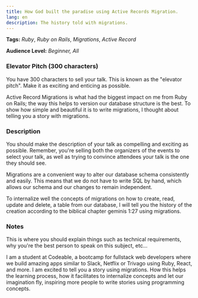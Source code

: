 ```yaml
---
title: How God built the paradise using Active Records Migration.
lang: en
description: The history told with migrations.
---
```


**Tags:** _Ruby_, _Ruby on Rails_, _Migrations_, _Active Record_

**Audience Level:** _Beginner, All_

### Elevator Pitch (300 characters)

<div css={{ color: "#888", fontStyle: "italic", fontSize: "0.8em" }}>
You have 300 characters to sell your talk. This is known as the "elevator pitch". Make it as exciting and enticing as possible.
</div>

Active Record Migrations is what had the biggest impact on me from Ruby on Rails; the way this helps to version our database structure is the best. To show how simple and beautiful it is to write migrations, I thought about telling you a story with migrations.

### Description

<div css={{ color: "#888", fontStyle: "italic", fontSize: "0.8em" }}>
You should make the description of your talk as compelling and exciting as possible. Remember, you're selling both the organizers of the events to select your talk, as well as trying to convince attendees your talk is the one they should see.
</div>

Migrations are a convenient way to alter our database schema consistently and easily. This means that we do not have to write SQL by hand, which allows our schema and our changes to remain independent.

To internalize well the concepts of migrations on how to create, read, update and delete, a table from our database, I will tell you the history of the creation according to the biblical chapter geminis 1:27 using migrations.

### Notes

<div css={{ color: "#888", fontStyle: "italic", fontSize: "0.8em" }}>
 This is where you should explain things such as technical requirements, why you're the best person to speak on this subject, etc...
</div>

I am a student at Codeable, a bootcamp for fullstack web developers where we build amazing apps similar to Slack, Netflix or Trivago using Ruby, React, and more. I am excited to tell you a story using migrations. How this helps the learning process, how it facilitates to internalize concepts and let our imagination fly, inspiring more people to write stories using programming concepts.
